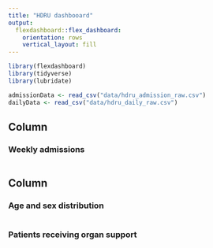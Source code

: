 ```yaml
---
title: "HDRU dashbooard"
output: 
  flexdashboard::flex_dashboard:
    orientation: rows
    vertical_layout: fill
---
```


```r
library(flexdashboard)
library(tidyverse)
library(lubridate)
```


```r
admissionData <- read_csv("data/hdru_admission_raw.csv")
dailyData <- read_csv("data/hdru_daily_raw.csv")
```

Column {data-width=350}
-----------------------------------------------------------------------

### Weekly admissions

```r

```

Column {data-width=350}
-----------------------------------------------------------------------

### Age and sex distribution

```r

```

### Patients receiving organ support

```r

```

